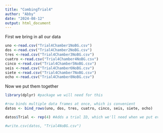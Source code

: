 ```yaml
---
title: "CombingTrial4"
author: "Abby"
date: "2024-08-12"
output: html_document
---
```


First we bring in all our data
```r
uno <-read.csv("Trial4Chamber1NoBG.csv")
dos <-read.csv("Trial4Chamber2NoBG.csv")
tres <-read.csv("Trial4Chamber3NoBG.csv")
cuatro <-read.csv("Trial4Chamber4NoBG.csv")
cinco <-read.csv("Trial4Chamber5NoBG.csv")
seis <-read.csv("Trial4Chamber6NoBG.csv")
siete <-read.csv("Trial4Chamber7NoBG.csv")
ocho <-read.csv("Trial4Chamber8NoBG.csv")
```

Now we put them together
```r
library(dplyr) #package we will need for this

#row binds multiple data frames at once, which is convenient
datos <- bind_rows(uno, dos, tres, cuatro, cinco, seis, siete, ocho)

datos$Trial <- rep(4) #Adds a trial ID, which we'll need when we put everything together

#write.csv(datos, "Trial4NoBG.csv")
```